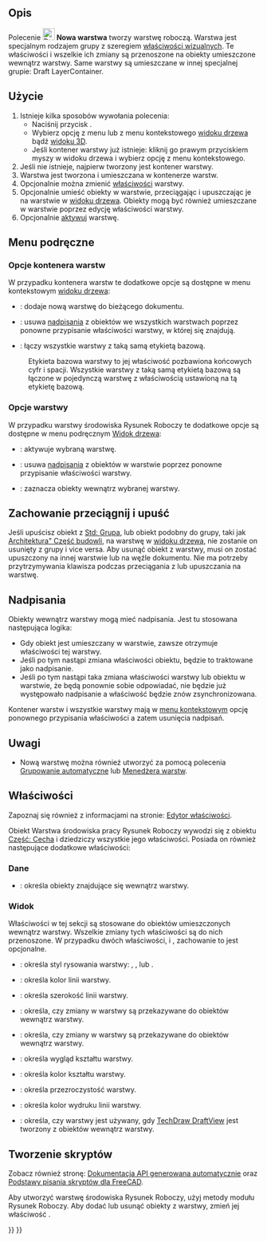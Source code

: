 <languages/>

{{Docnav/pl
|[[Draft_ToggleGrid/pl|Przełącz widoczność siatki]]
|[[Draft_LayerManager/pl|Zarządzaj warstwami]]
|[[Draft_Workbench/pl|środowisko pracy Rysunek Roboczy]]
|IconL=Draft_ToggleGrid.svg
|IconR=Draft_LayerManager.svg
|IconC=Workbench_Draft.svg
}}

{{GuiCommand/pl
|Name=Draft Layer
|Name/pl=Rysunek Roboczy: Nowa warstwa
|MenuLocation=Narzędzia → Nowa warstwa
|Workbenches=[[Draft_Workbench/pl|Rysunek Roboczy]]
|Version=0.19
|SeeAlso=[[Draft_AutoGroup/pl|Grupowanie automatyczne]], [[Draft_LayerManager/pl|Zarządzaj warstwami]]
}}

<span id="Description"></span>
==Opis==

Polecenie [[Image:Draft_Layer.svg|24px]] '''Nowa warstwa''' tworzy warstwę roboczą. Warstwa jest specjalnym rodzajem grupy z szeregiem [[#Widok|właściwości wizualnych]]. Te właściwości i wszelkie ich zmiany są przenoszone na obiekty umieszczone wewnątrz warstwy. Same warstwy są umieszczane w innej specjalnej grupie: Draft LayerContainer.

<span id="Usage"></span>
==Użycie==

<div class="mw-translate-fuzzy">
# Istnieje kilka sposobów wywołania polecenia:
#* Naciśnij przycisk {{Button|[[Image:Draft_Layer.svg|16px]] '''Nowa warstwa'''}}.
#* Wybierz opcję {{MenuCommand|Narzędzia → [[Image:Draft_Layer.svg|16px]] Nowa warstwa}} z menu lub z menu kontekstowego [[Tree_view|widoku drzewa]] bądź [[3D_view|widoku 3D]].
#* Jeśli kontener warstwy już istnieje: kliknij go prawym przyciskiem myszy w widoku drzewa i wybierz opcję {{MenuCommand|[[Image:Draft_NewLayer.svg|16px]] Dodaj nową warstwę}} z menu kontekstowego.
# Jeśli nie istnieje, najpierw tworzony jest kontener warstwy.
# Warstwa jest tworzona i umieszczana w kontenerze warstw.
# Opcjonalnie można zmienić [[#Właściwości|właściwości]] warstwy.
# Opcjonalnie umieść obiekty w warstwie, przeciągając i upuszczając je na warstwie w [[Tree_view/pl|widoku drzewa]]. Obiekty mogą być również umieszczane w warstwie poprzez edycję właściwości {{PropertyData|Grupa}} warstwy.
# Opcjonalnie [[#Opcje_warstwy|aktywuj]] warstwę.
</div>

<span id="Context_menu"></span>
==Menu podręczne==

<span id="Layer_container_options"></span>
===Opcje kontenera warstw===

W przypadku kontenera warstw te dodatkowe opcje są dostępne w menu kontekstowym [[Tree_view/pl|widoku drzewa]]:

* {{MenuCommand|[[Image:Draft_NewLayer.svg|16px]]: Dodaj nową warstwę}}: dodaje nową warstwę do bieżącego dokumentu.
* {{MenuCommand|[[Image:Draft_SetStyle.svg|16px]] Ponownie przypisz właściwości wszystkich warstw}}: usuwa [[#Nadpisania|nadpisania]] z obiektów we wszystkich warstwach poprzez ponowne przypisanie właściwości warstwy, w której się znajdują. {{Version/pl|1.1}}
* {{MenuCommand|[[Image:Draft_Layers.svg|16px]] Połącz duplikaty warstw}}: łączy wszystkie warstwy z taką samą etykietą bazową.
: Etykieta bazowa warstwy to jej właściwość {{PropertyData|Label}} pozbawiona końcowych cyfr i spacji. Wszystkie warstwy z taką samą etykietą bazową są łączone w pojedynczą warstwę z właściwością {{PropertyData|Label}} ustawioną na tą etykietę bazową.

<span id="Layer_options"></span>
===Opcje warstwy===

W przypadku warstwy środowiska Rysunek Roboczy te dodatkowe opcje są dostępne w menu podręcznym [[Tree_view/pl|Widok drzewa]]:

* {{MenuCommand|[[Image:button_right.svg|16px]]: [[Draft_AutoGroup/pl|Aktywuj wybraną warstwę]]}}: aktywuje wybraną warstwę.
* {{MenuCommand|[[Image:Draft_SetStyle.svg|16px]] Ponownie przypisz właściwości warstwy}}: usuwa [[#Nadpisania|nadpisania]] z obiektów w warstwie poprzez ponowne przypisanie właściwości warstwy. {{Version/pl|1.1}}
* {{MenuCommand|[[Image:Draft_SelectGroup.svg|16px]] [[Draft_SelectGroup/pl|Wybierz zawartość warstwy]]}}: zaznacza obiekty wewnątrz wybranej warstwy.

<span id="Drag_and_drop_behavior"></span>
==Zachowanie przeciągnij i upuść==

{{Version/pl|0.21}}

Jeśli upuścisz obiekt z [[Std_Group/pl|Std: Grupa]], lub obiekt podobny do grupy, taki jak [[Arch_BuildingPart/pl|Architektura" Część budowli]], na warstwę w [[Tree_view/pl|widoku drzewa]], nie zostanie on usunięty z grupy i vice versa. Aby usunąć obiekt z warstwy, musi on zostać upuszczony na innej warstwie lub na węźle dokumentu. Nie ma potrzeby przytrzymywania klawisza {{KEY|Ctrl}} podczas przeciągania z lub upuszczania na warstwę.

<span id="Overrides"></span>
== Nadpisania ==

{{Version/pl|1.1}}

Obiekty wewnątrz warstwy mogą mieć nadpisania. Jest tu stosowana następująca logika:
* Gdy obiekt jest umieszczany w warstwie, zawsze otrzymuje właściwości tej warstwy.
* Jeśli po tym nastąpi zmiana właściwości obiektu, będzie to traktowane jako nadpisanie.
* Jeśli po tym nastąpi taka zmiana właściwości warstwy lub obiektu w warstwie, że będą ponownie sobie odpowiadać, nie będzie już występowało nadpisanie a właściwość będzie znów zsynchronizowana.

Kontener warstw i wszystkie warstwy mają w [[#Context_menu/pl|menu kontekstowym]] opcję ponownego przypisania właściwości a zatem usunięcia nadpisań.

<span id="Notes"></span>
==Uwagi==

* Nową warstwę można również utworzyć za pomocą polecenia [[Draft_AutoGroup/pl|Grupowanie automatyczne]] lub [[Draft_LayerManager/pl|Menedżera warstw]].

<span id="Properties"></span>
==Właściwości==

Zapoznaj się również z informacjami na stronie: [[Property_editor/pl|Edytor właściwości]].

Obiekt Warstwa środowiska pracy Rysunek Roboczy wywodzi się z obiektu [[Part_Feature/pl|Część: Cecha]] i dziedziczy wszystkie jego właściwości. Posiada on również następujące dodatkowe właściwości:

<span id="Data"></span>
===Dane===

{{TitleProperty|Etykieta}}

* {{PropertyData|Group|LinkList}}: określa obiekty znajdujące się wewnątrz warstwy.

<span id="View"></span>
===Widok===

{{TitleProperty|Warstwa}}

Właściwości w tej sekcji są stosowane do obiektów umieszczonych wewnątrz warstwy. Wszelkie zmiany tych właściwości są do nich przenoszone. W przypadku dwóch właściwości, {{PropertyView|Kolor linii}} i {{PropertyView|Kolor kształtu}}, zachowanie to jest opcjonalne.

* {{PropertyView|Styl rysowania|Enumeration}}: określa styl rysowania warstwy: {{value|Ciągła}}, {{value|Przerywana}}, {{value|Kropkowana}} lub {{value|KreskaKropka}}.
* {{PropertyView|Kolor linii|Color}}: określa kolor linii warstwy.
* {{PropertyView|Szerokość linii|Float}}: określa szerokość linii warstwy.
* {{PropertyView|Zastąp elementy potomne kolorem linii|Bool}}: określa, czy zmiany w {{PropertyView|Kolorze linii}} warstwy są przekazywane do obiektów wewnątrz warstwy.
* {{PropertyView|Zastąp elementy podrzędne kolorem kształtu|Bool}}: określa, czy zmiany w {{PropertyView|Kolorze kształtu}} warstwy są przekazywane do obiektów wewnątrz warstwy. {{Version/pl|1.0}}
* {{PropertyView|Wygląd kształtu|MaterialList}}: określa wygląd kształtu warstwy. {{Version/pl|1.0}}
* {{PropertyView|Kolor kształtu|Color}}: określa kolor kształtu warstwy.
* {{PropertyView|Przezroczystość|Percent}}: określa przezroczystość warstwy.

{{TitleProperty|Drukuj}}

* {{PropertyView|Kolor wydruku linii|Color}}: określa kolor wydruku linii warstwy.
* {{PropertyView|Użyj koloru wydruku|Bool}}: określa, czy {{PropertyView|Kolor wydruku linii|}} warstwy jest używany, gdy [[TechDraw_DraftView|TechDraw DraftView]] jest tworzony z obiektów wewnątrz warstwy.

<span id="Scripting"></span>
==Tworzenie skryptów==

Zobacz również stronę: [https://freecad.github.io/SourceDoc/ Dokumentacja API generowana automatycznie] oraz [[FreeCAD_Scripting_Basics/pl|Podstawy pisania skryptów dla FreeCAD]].

Aby utworzyć warstwę środowiska Rysunek Roboczy, użyj metody {{incode|make_layer}} modułu Rysunek Roboczy. Aby dodać lub usunąć obiekty z warstwy, zmień jej właściwość {{incode|Grupa}}.

{{Code|code=
import FreeCAD as App
import Draft

doc = App.newDocument()

layer = Draft.make_layer(line_color=(1.0, 0.0, 0.0, 0.0),
                         shape_color=(1.0, 1.0, 0.0, 0.0))

polygon1 = Draft.make_polygon(5, radius=1000)
polygon2 = Draft.make_polygon(3, radius=500)
polygon3 = Draft.make_polygon(6, radius=220)
layer.Group = [polygon1, polygon2, polygon3]

doc.recompute()
}}


{{Docnav/pl
|[[Draft_ToggleGrid/pl|Przełącz widoczność siatki]]
|[[Draft_LayerManager/pl|Zarządzaj warstwami]]
|[[Draft_Workbench/pl|środowisko pracy Rysunek Roboczy]]
|IconL=Draft_ToggleGrid.svg
|IconR=Draft_LayerManager.svg
|IconC=Workbench_Draft.svg
}}

{{Draft Tools navi{{#translation:}}}}
{{Userdocnavi{{#translation:}}}}